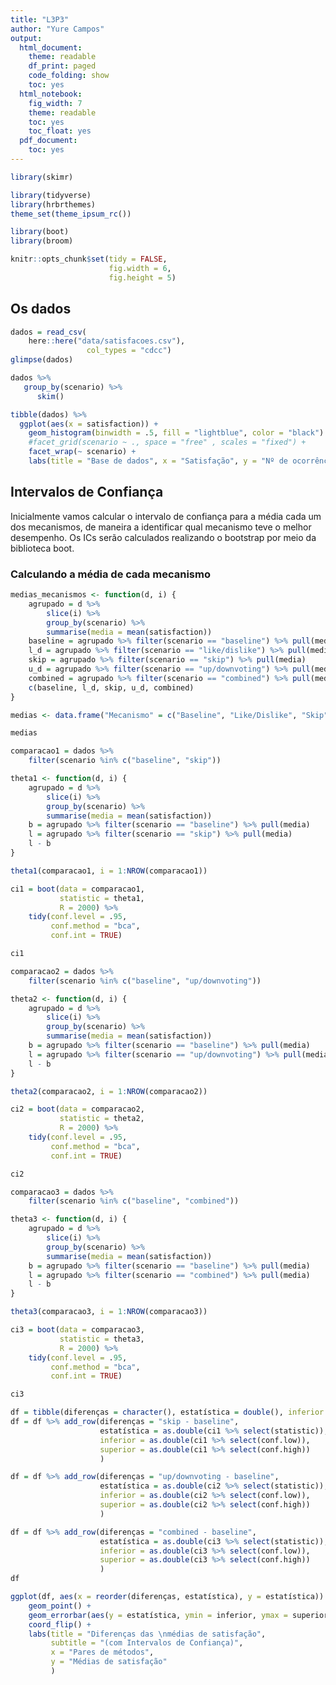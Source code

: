 ```yaml
---
title: "L3P3"
author: "Yure Campos"
output:
  html_document:
    theme: readable
    df_print: paged
    code_folding: show
    toc: yes
  html_notebook:
    fig_width: 7
    theme: readable
    toc: yes
    toc_float: yes
  pdf_document:
    toc: yes
---
```


```r

library(skimr)

library(tidyverse)
library(hrbrthemes)
theme_set(theme_ipsum_rc())

library(boot)
library(broom)

knitr::opts_chunk$set(tidy = FALSE,
                      fig.width = 6,
                      fig.height = 5)

```

## Os dados

```r

dados = read_csv(
    here::here("data/satisfacoes.csv"), 
                 col_types = "cdcc") 
glimpse(dados)
```

```r
dados %>%
   group_by(scenario) %>%
      skim()
```



```r

tibble(dados) %>%
  ggplot(aes(x = satisfaction)) + 
    geom_histogram(binwidth = .5, fill = "lightblue", color = "black") +
    #facet_grid(scenario ~ ., space = "free" , scales = "fixed") +
    facet_wrap(~ scenario) +
    labs(title = "Base de dados", x = "Satisfação", y = "Nº de ocorrências")

```


## Intervalos de Confiança

Inicialmente vamos calcular o intervalo de confiança para a média cada um dos mecanismos, de maneira a identificar qual mecanismo teve o melhor desempenho. Os ICs serão calculados realizando o bootstrap por meio da biblioteca boot.

### Calculando a média de cada mecanismo

```r
medias_mecanismos <- function(d, i) {
    agrupado = d %>% 
        slice(i) %>% 
        group_by(scenario) %>% 
        summarise(media = mean(satisfaction))
    baseline = agrupado %>% filter(scenario == "baseline") %>% pull(media)
    l_d = agrupado %>% filter(scenario == "like/dislike") %>% pull(media)
    skip = agrupado %>% filter(scenario == "skip") %>% pull(media)
    u_d = agrupado %>% filter(scenario == "up/downvoting") %>% pull(media)
    combined = agrupado %>% filter(scenario == "combined") %>% pull(media)
    c(baseline, l_d, skip, u_d, combined)
}

medias <- data.frame("Mecanismo" = c("Baseline", "Like/Dislike", "Skip", "Up/downvoting", "Combined"), "Media" = medias_mecanismos(dados, i = 1:NROW(dados)))

medias
```


```r
comparacao1 = dados %>% 
    filter(scenario %in% c("baseline", "skip"))

theta1 <- function(d, i) {
    agrupado = d %>% 
        slice(i) %>% 
        group_by(scenario) %>% 
        summarise(media = mean(satisfaction))
    b = agrupado %>% filter(scenario == "baseline") %>% pull(media)
    l = agrupado %>% filter(scenario == "skip") %>% pull(media)
    l - b
}

theta1(comparacao1, i = 1:NROW(comparacao1))
```

```r
ci1 = boot(data = comparacao1,
           statistic = theta1,
           R = 2000) %>%
    tidy(conf.level = .95,
         conf.method = "bca",
         conf.int = TRUE)

ci1
```

```r
comparacao2 = dados %>% 
    filter(scenario %in% c("baseline", "up/downvoting"))

theta2 <- function(d, i) {
    agrupado = d %>% 
        slice(i) %>% 
        group_by(scenario) %>% 
        summarise(media = mean(satisfaction))
    b = agrupado %>% filter(scenario == "baseline") %>% pull(media)
    l = agrupado %>% filter(scenario == "up/downvoting") %>% pull(media)
    l - b
}

theta2(comparacao2, i = 1:NROW(comparacao2))
```

```r
ci2 = boot(data = comparacao2,
           statistic = theta2,
           R = 2000) %>%
    tidy(conf.level = .95,
         conf.method = "bca",
         conf.int = TRUE)

ci2
```

```r
comparacao3 = dados %>% 
    filter(scenario %in% c("baseline", "combined"))

theta3 <- function(d, i) {
    agrupado = d %>% 
        slice(i) %>% 
        group_by(scenario) %>% 
        summarise(media = mean(satisfaction))
    b = agrupado %>% filter(scenario == "baseline") %>% pull(media)
    l = agrupado %>% filter(scenario == "combined") %>% pull(media)
    l - b
}

theta3(comparacao3, i = 1:NROW(comparacao3))
```

```r
ci3 = boot(data = comparacao3,
           statistic = theta3,
           R = 2000) %>%
    tidy(conf.level = .95,
         conf.method = "bca",
         conf.int = TRUE)

ci3
```


```r
df = tibble(diferenças = character(), estatística = double(), inferior = double(), superior = double())
df = df %>% add_row(diferenças = "skip - baseline", 
                    estatística = as.double(ci1 %>% select(statistic)), 
                    inferior = as.double(ci1 %>% select(conf.low)),
                    superior = as.double(ci1 %>% select(conf.high))
                    )

df = df %>% add_row(diferenças = "up/downvoting - baseline", 
                    estatística = as.double(ci2 %>% select(statistic)), 
                    inferior = as.double(ci2 %>% select(conf.low)),
                    superior = as.double(ci2 %>% select(conf.high))
                    )

df = df %>% add_row(diferenças = "combined - baseline", 
                    estatística = as.double(ci3 %>% select(statistic)), 
                    inferior = as.double(ci3 %>% select(conf.low)),
                    superior = as.double(ci3 %>% select(conf.high))
                    )
df
```
```r
ggplot(df, aes(x = reorder(diferenças, estatística), y = estatística)) + 
    geom_point() +
    geom_errorbar(aes(y = estatística, ymin = inferior, ymax = superior), width=0.2, color = "blue") +
    coord_flip() + 
    labs(title = "Diferenças das \nmédias de satisfação",
         subtitle = "(com Intervalos de Confiança)",
         x = "Pares de métodos",
         y = "Médias de satisfação"
         )
```
